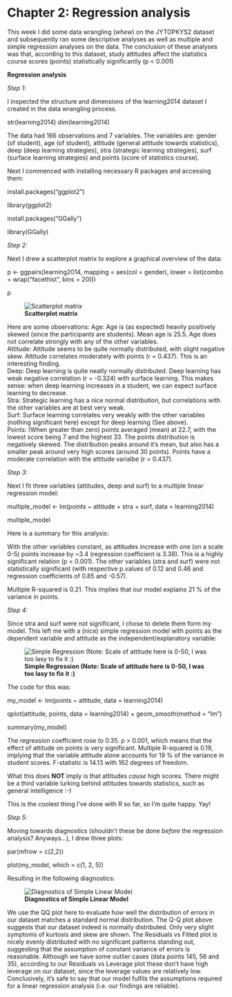 # Chapter 2: Regression analysis

This week I did some data wrangling (*whew*) on the JYTOPKYS2 dataset and subsequently ran some descriptive analyses as well as multiple and simple regression analyses on the data. The conclusion of these analyses was that, according to this dataset, study attitudes affect the statistics course scores (points) statistically significantly (p < 0.001)

**Regression analysis**

*Step 1:*

I inspected the structure and dimensions of the learning2014 dataset I created in the data wrangling process.

str(learning2014)
dim(learning2014)

The data had 166 observations and 7 variables. The variables are: gender (of student), age (of student), attitude (general attitude towards statistics), deep (deep learning strategies), stra (strategic learning strategies), surf (surface learning strategies) and points (score of statistics course).

Next I commenced with installing necessary R packages and accessing them:

install.packages("ggplot2")

library(ggplot2)

install.packages("GGally")

library(GGally)

*Step 2:*

Next I drew a scatterplot matrix to explore a graphical overview of the data:

p <- ggpairs(learning2014, mapping = aes(col = gender), lower = list(combo = wrap("facethist", bins = 20)))

p

![**Scatterplot matrix**](C:\Users\RoopeOK\Documents\GitHub\IODS-project\Exercise2Matrix.png)



Here are some observations:
Age: Age is (as expected) heavily positively skewed (since the participants are students). Mean age is 25.5. Age does not correlate strongly with any of the other variables.  
Attitude: Attitude seems to be quite normally distributed, with slight negative skew. Attitude correlates moderately with points (r = 0.437). This is an interesting finding.  
Deep: Deep learning is quite neatly normally distributed. Deep learning has weak negative correlation (r = -0.324) with surface learning. This makes sense: when deep learning increases in a student, we can expect surface learning to decrease.  
Stra: Strategic learning has a nice normal distribution, but correlations with the other variables are at best very weak.  
Surf: Surface learning correlates very weakly with the other variables (nothing significant here) except for deep learning (See above).  
Points: (When greater than zero) points averaged (mean) at 22.7, with the lowest score being 7 and the highest 33. The points distribution is negatively skewed. The distribution peaks around it's mean, but also has a smaller peak around very high scores (around 30 points). Points have a moderate correlation with the attitude varialbe (r = 0.437).  

*Step 3:*

Next I fit three variables (attitudes, deep and surf) to a multiple linear regression model:

multiple_model <- lm(points ~ attitude + stra + surf, data = learning2014)

multiple_model

Here is a summary for this analysis:  

With the other variables constant, as attitudes increase with one (on a scale 0-5) points increase by ~3.4 (regression coefficient is 3.39). This is a highly significant relation (p < 0.001). The other variables (stra and surf) were not statistically significant (with respective p.values of 0.12 and 0.46 and regression coefficients of 0.85 and -0.57).

Multiple R-squared is 0.21. This implies that our model explains 21 % of the variance in points.

*Step 4:*

Since stra and surf were not significant, I chose to delete them form my model. This left me with a (nice) simple regression model with points as the dependent variable and attitude as the independent/explanatory variable:

![**Simple Regression (Note: Scale of attitude here is 0-50, I was too lasy to fix it :)**](C:\Users\RoopeOK\Documents\GitHub\IODS-project\Exercise2Regression.png)

The code for this was:

my_model <- lm(points ~ attitude, data = learning2014)

qplot(attitude, points, data = learning2014) + geom_smooth(method = "lm")

summary(my_model)

The regression coefficient rose to 0.35. p > 0.001, which means that the effect of attitude on points is very significant. Multiple R-squared is 0.19, implying that the variable attitude alone accounts for 19 % of the variance in student scores. F-statistic is 14.13 with 162 degrees of freedom.

What this does **NOT** imply is that attitudes *cause* high scores. There might be a third variable lurking behind attitudes towards statistics, such as general intelligence :-)

This is the coolest thing I've done with R so far, so I'm quite happy. Yay!


*Step 5:*

Moving towards diagnostics (shouldn't these be done *before* the regression analysis? Anyways...), I drew three plots:

par(mfrow = c(2,2))

plot(my_model, which = c(1, 2, 5))

Resulting in the following diagnostics:

![**Diagnostics of Simple Linear Model**](C:\Users\RoopeOK\Documents\GitHub\IODS-project\Assumptions.png)

We use the QQ plot here to evaluate how well the distribution of errors in our dataset matches a standard normal distribution. The Q-Q plot above suggests that our dataset indeed is normally distributed. Only very slight symptoms of kurtosis and skew are shown. The Residuals vs Fitted plot is nicely evenly distributed with no significant patterns standing out, suggesting that the assumption of constant variance of errors is reasonable. Although we have some outlier cases (data points 145, 56 and 35), according to our Residuals vs Leverage plot these don't have high leverage on our dataset, since the leverage values are relatively low. Conclusively, it's safe to say that our model fulfils the assumptions required for a linear regression analysis (i.e. our findings are reliable).



